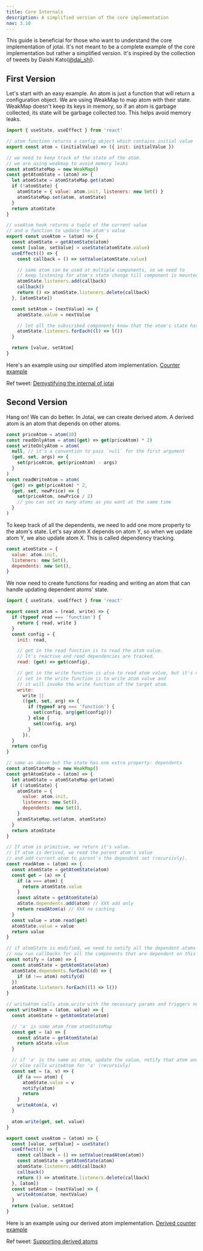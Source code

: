 ```yaml
---
title: Core Internals
description: A simplified version of the core implementation
nav: 3.10
---
```


This guide is beneficial for those who want to understand the core implementation of jotai. It's not meant to be a complete example of the
core implementation but rather a simplified version. It's inspired by the collection of tweets by Daishi Kato([@dai_shi](https://twitter.com/dai_shi)).

## First Version

Let's start with an easy example. An atom is just a function that will return a configuration object. We are using WeakMap to map atom with their state.
WeakMap doesn't keep its keys in memory, so if an atom is garbage collected, its state will be garbage collected too. This helps avoid memory leaks.

```js
import { useState, useEffect } from 'react'

// atom function returns a config object which contains initial value
export const atom = (initialValue) => ({ init: initialValue })

// we need to keep track of the state of the atom.
// we are using weakmap to avoid memory leaks
const atomStateMap = new WeakMap()
const getAtomState = (atom) => {
  let atomState = atomStateMap.get(atom)
  if (!atomState) {
    atomState = { value: atom.init, listeners: new Set() }
    atomStateMap.set(atom, atomState)
  }
  return atomState
}

// useAtom hook returns a tuple of the current value
// and a function to update the atom's value
export const useAtom = (atom) => {
  const atomState = getAtomState(atom)
  const [value, setValue] = useState(atomState.value)
  useEffect(() => {
    const callback = () => setValue(atomState.value)

    // same atom can be used at multiple components, so we need to
    // keep listening for atom's state change till component is mounted.
    atomState.listeners.add(callback)
    callback()
    return () => atomState.listeners.delete(callback)
  }, [atomState])

  const setAtom = (nextValue) => {
    atomState.value = nextValue

    // let all the subscribed components know that the atom's state has changed
    atomState.listeners.forEach((l) => l())
  }

  return [value, setAtom]
}
```

Here's an example using our simplified atom implementation. [Counter example](https://codesandbox.io/s/zealous-field-z2xk6?file=/src/App.js)

Ref tweet: [Demystifying the internal of jotai](https://twitter.com/dai_shi/status/1484835169475653634)

## Second Version

Hang on! We can do better. In Jotai, we can create derived atom. A derived atom is an atom that depends on other atoms.

```js
const priceAtom = atom(10)
const readOnlyAtom = atom((get) => get(priceAtom) * 2)
const writeOnlyAtom = atom(
  null, // it's a convention to pass `null` for the first argument
  (get, set, args) => {
    set(priceAtom, get(priceAtom) - args)
  }
)
const readWriteAtom = atom(
  (get) => get(priceAtom) * 2,
  (get, set, newPrice) => {
    set(priceAtom, newPrice / 2)
    // you can set as many atoms as you want at the same time
  }
)
```

To keep track of all the dependents, we need to add one more property to the atom's state. Let's say atom X depends on atom Y,
so when we update atom Y, we also update atom X. This is called dependency tracking.

```js
const atomState = {
  value: atom.init,
  listeners: new Set(),
  dependents: new Set(),
}
```

We now need to create functions for reading and writing an atom that can handle updating dependent atoms' state.

```js
import { useState, useEffect } from 'react'

export const atom = (read, write) => {
  if (typeof read === 'function') {
    return { read, write }
  }
  const config = {
    init: read,

    // get in the read function is to read the atom value.
    // It's reactive and read dependencies are tracked.
    read: (get) => get(config),

    // get in the write function is also to read atom value, but it's not tracked.
    // set in the write function is to write atom value and
    // it will invoke the write function of the target atom.
    write:
      write ||
      ((get, set, arg) => {
        if (typeof arg === 'function') {
          set(config, arg(get(config)))
        } else {
          set(config, arg)
        }
      }),
  }
  return config
}

// same as above but the state has one extra property: dependents
const atomStateMap = new WeakMap()
const getAtomState = (atom) => {
  let atomState = atomStateMap.get(atom)
  if (!atomState) {
    atomState = {
      value: atom.init,
      listeners: new Set(),
      dependents: new Set(),
    }
    atomStateMap.set(atom, atomState)
  }
  return atomState
}

// If atom is primitive, we return it's value.
// If atom is derived, we read the parent atom's value
// and add current atom to parent's the dependent set (recursivly).
const readAtom = (atom) => {
  const atomState = getAtomState(atom)
  const get = (a) => {
    if (a === atom) {
      return atomState.value
    }
    const aState = getAtomState(a)
    aState.dependents.add(atom) // XXX add only
    return readAtom(a) // XXX no caching
  }
  const value = atom.read(get)
  atomState.value = value
  return value
}

// if atomState is modified, we need to notify all the dependent atoms (recursivly)
// now run callbacks for all the components that are dependent on this atom
const notify = (atom) => {
  const atomState = getAtomState(atom)
  atomState.dependents.forEach((d) => {
    if (d !== atom) notify(d)
  })
  atomState.listeners.forEach((l) => l())
}

// writeAtom calls atom.write with the necessary params and triggers notify function
const writeAtom = (atom, value) => {
  const atomState = getAtomState(atom)

  // 'a' is some atom from atomStateMap
  const get = (a) => {
    const aState = getAtomState(a)
    return aState.value
  }

  // if 'a' is the same as atom, update the value, notify that atom and return
  // else calls writeAtom for 'a' (recursivly)
  const set = (a, v) => {
    if (a === atom) {
      atomState.value = v
      notify(atom)
      return
    }
    writeAtom(a, v)
  }

  atom.write(get, set, value)
}

export const useAtom = (atom) => {
  const [value, setValue] = useState()
  useEffect(() => {
    const callback = () => setValue(readAtom(atom))
    const atomState = getAtomState(atom)
    atomState.listeners.add(callback)
    callback()
    return () => atomState.listeners.delete(callback)
  }, [atom])
  const setAtom = (nextValue) => {
    writeAtom(atom, nextValue)
  }
  return [value, setAtom]
}
```

Here is an example using our derived atom implementation. [Derived counter example](https://codesandbox.io/s/affectionate-chandrasekhar-nuxms?file=/src/App.js)

Ref tweet: [Supporting derived atoms](https://twitter.com/dai_shi/status/1485434083778117632)
